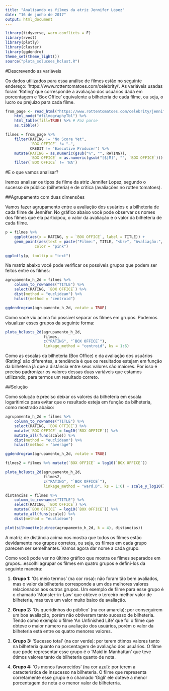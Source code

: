 ```yaml
---
title: "Analisando os filmes da atriz Jennifer Lopez"
date: "16 de junho de 2017"
output: html_document
---
```


```r
library(tidyverse, warn.conflicts = F)
library(rvest)
library(plotly)
library(cluster)
library(ggdendro)
theme_set(theme_light())
source("plota_solucoes_hclust.R")
```


#Descrevendo as variáveis

Os dados utilizados para essa análise de filmes estão no seguinte endereço: 'https://www.rottentomatoes.com/celebrity/'. As variáveis usadas foram 'Rating' que corresponde a avaliação dos usuários dada em porcentagem e 'Box Office' equivalente a bilheteria de cada filme, ou seja, o lucro ou prejuízo para cada filme.

```r
from_page <- read_html("https://www.rottentomatoes.com/celebrity/jennifer_lopez/") %>% 
    html_node("#filmographyTbl") %>% 
    html_table(fill=TRUE) %>% # Faz parse
    as.tibble()

filmes = from_page %>% 
    filter(RATING != "No Score Yet", 
           `BOX OFFICE` != "—", 
           CREDIT != "Executive Producer") %>%
    mutate(RATING = as.numeric(gsub("%", "", RATING)), 
           `BOX OFFICE` = as.numeric(gsub("[$|M]", "", `BOX OFFICE`))) %>% 
    filter(`BOX OFFICE` != 'NA') 
``` 

#E o que vamos analisar?

Iremos analisar os tipos de filme da atriz Jennifer Lopez, segundo o sucesso de público (bilheteria) e de crítica (avaliações no rotten tomatoes). 


##Agrupamento com duas dimensões

Vamos fazer agrupamento entre a avaliação dos usuários e a bilheteria de cada filme de Jennifer. No gráfico abaixo você pode observar os nomes dos filmes que ela participou, o valor da avaliação e o valor da bilheteria de cada filme.

```r
p = filmes %>% 
    ggplot(aes(x = RATING, y = `BOX OFFICE`, label = TITLE)) + 
    geom_point(aes(text = paste("Filme:", TITLE, "<br>", "Avaliação:", RATING, "<br>", "Bilheteria:", `BOX OFFICE`)), 
             color = "pink") 
  
ggplotly(p, tooltip = "text")
```

Na matriz abaixo você pode verificar os possíveis grupos que podem ser feitos entre os filmes:

```r
agrupamento_h_2d = filmes %>% 
    column_to_rownames("TITLE") %>%
    select(RATING, `BOX OFFICE`) %>%
    dist(method = "euclidean") %>% 
    hclust(method = "centroid")

ggdendrogram(agrupamento_h_2d, rotate = TRUE)
```

Como você viu acima foi possível separar os filmes em grupos. Podemos visualizar esses grupos da seguinte forma:

```r
plota_hclusts_2d(agrupamento_h_2d,
                 filmes,
                 c("RATING", "`BOX OFFICE`"),
                 linkage_method = "centroid", ks = 1:6)
```

Como as escalas da bilheteria (Box Office) e  da avaliação dos usuários (Rating) são diferentes, a tendência é que os resultados estejam em função da bilheteria já que a distância entre seus valores são maiores. Por isso é preciso padronizar os valores dessas duas variáveis que estamos utilizando, para termos um resultado correto.

##Solução

Como solução é preciso deixar os valores da bilheteria em escala logaritimica para evitar que o resultado esteja em função da bilheteria, como mostrado abaixo:

```r
agrupamento_h_2d = filmes %>% 
    column_to_rownames("TITLE") %>%
    select(RATING, `BOX OFFICE`) %>% 
    mutate(`BOX OFFICE` = log10(`BOX OFFICE`)) %>%
    mutate_all(funs(scale)) %>%
    dist(method = "euclidean") %>% 
    hclust(method = "average")

ggdendrogram(agrupamento_h_2d, rotate = TRUE)

filmes2 = filmes %>% mutate(`BOX OFFICE` = log10(`BOX OFFICE`))

plota_hclusts_2d(agrupamento_h_2d,
                 filmes2,
                 c("RATING", "`BOX OFFICE`"),
                 linkage_method = "ward.D", ks = 1:6) + scale_y_log10()

```

```r
distancias = filmes %>% 
    column_to_rownames("TITLE") %>%
    select(RATING, `BOX OFFICE`) %>% 
    mutate(`BOX OFFICE` = log10(`BOX OFFICE`)) %>% 
    mutate_all(funs(scale)) %>% 
    dist(method = "euclidean")

plot(silhouette(cutree(agrupamento_h_2d, k = 4), distancias))
```

A matriz de distância acima nos mostra que todos os filmes estão devidamente nos grupos corretos, ou seja, os filmes em cada grupo parecem ser semelhantes. Vamos agora dar nome a cada grupo.


Como você pode ver no último gráfico que mostra os filmes separados em grupos...escolhi agrupar os filmes em quatro grupos e defini-los da seguinte maneira: 

1) **Grupo 1:** 'Os meio termos' (na cor rosa): não foram tão bem avaliados, mas o valor da bilheteria corresponde a um dos melhores valores relacionados aos outros grupos. Um exemplo de filme para esse grupo é o chamado 'Monster-in-Law' que obteve o terceiro melhor valor de bilheteria, mas teve um valor muito baixo de avaliação.

2) **Grupo 2:** 'Os queridinhos do público' (na cor amarela): por conseguirem um boa avaliação, porém não obtiveram tanto sucesso de bilheteria. Tendo como exemplo o filme 'An Unfinished Life' que foi o filme que obteve o maior número na avaliação dos usuários, porém o valor da bilheteria está entre os quatro menores valores. 

3) **Grupo 3:** 'Sucesso total' (na cor verde): por terem ótimos valores tanto na bilheteria quanto na porcentagem de avaliação dos usuários. O filme que pode representar esse grupo é o 'Maid in Manhattan' que teve ótimos valores tanto de bilheteria quanto de nota.

4) **Grupo 4:** 'Os menos favorecidos' (na cor azul): por terem a característica de insucesso na bilheteria. O filme que representa corretamente esse grupo é o chamado 'Gigli' ele obteve a menor porcentagem de nota e o menor valor de bilheterria.



